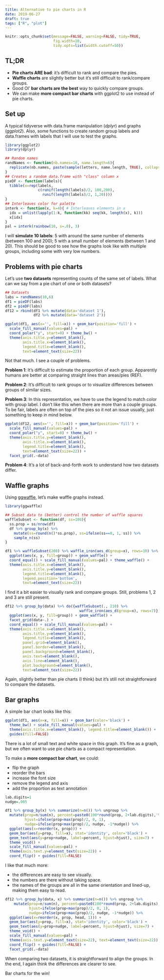 ```yaml
---
title: Alternative to pie charts in R
date: 2019-06-27
draft: true
tags: ["R", "plot"]
---
```


```r
knitr::opts_chunk$set(message=FALSE, warning=FALSE, tidy=TRUE,
                      fig.width=10,
                      tidy.opts=list(width.cutoff=50))
```

## TL;DR

- **Pie charts ARE bad**: it's difficult to rank and compare the pies.
- **Waffle charts** are slightly better but it's still difficult to rank/compare groups.
- Good Ol' **bar charts are the best** way to quickly compare groups.
- We can make **more compact bar charts** with ggplot2 to use instead of pie charts.

## Set up

A typical tidyverse with data.frame manipulation (*dplyr*) and graphs (*ggplot2*).
Also, some functions to create random group labels and data.frames with labels that I will use to test the graphs.

```r
library(ggplot2)
library(dplyr)

## Random names
randNames <- function(nb.names=10, name.length=6){
  replicate(nb.names, paste(sample(letters, name.length, TRUE), collapse=''))
}
## Creates a random data.frame with "class" column x
pieDF <- function(labels){
  tibble(x=rep(labels,
               c(runif(length(labels)/2, 100,200),
                 runif(length(labels)/2, 1,20))))
}
## Interleaves color for palette
interk <- function(x, k=4){ # Interleaves elements in x
  idx = unlist(lapply(1:k, function(kk) seq(kk, length(x), k)))
  x[idx]
}
pal = interk(rainbow(10, s=.8), 3)
```

I will **simulate 10 labels**: 5 with around the same number of elements (between 100 and 200); 5 with a small number of elements (between 1 and 20). 
This should be good to see how the graphs look like with multiple groups, including some with very low numbers.


## Problems with pie charts

Let's use **two datasets** representing counts of the same set of labels.
What can we say from a pie chart of one or both datasets?

```r
## Datasets
labs = randNames(10,6)
df1 = pieDF(labs)
df2 = pieDF(labs)
df12 = rbind(df1 %>% mutate(data='dataset 1'),
             df2 %>% mutate(data='dataset 2'))

ggplot(df1, aes(x='', fill=x)) + geom_bar(position='fill') +
  scale_fill_manual(values=pal) +
  coord_polar("y", start=0) + theme_bw() +
  theme(axis.title.y=element_blank(),
        axis.title.x=element_blank(),
        legend.title=element_blank(),
        text=element_text(size=22))
```

Not that much. 
I see a couple of problems.

**Problem 1**: It's difficult to estimate the proportion of each group. 
Apparently humans are better at comparing straight lines than areas/pies (REF).

**Problem 2**: It's difficult to rank groups or to visualize differences between groups of similar sizes.

**Problem 3**: In this representation, we have to use the legend to match color with group label.
I don't like this when there are more than a couple groups.
To be fair, labels are often on top of the pies so it not an issue usually, just something to keep in mind below.

```r
ggplot(df12, aes(x='', fill=x)) + geom_bar(position='fill') +
  scale_fill_manual(values=pal) + 
  coord_polar("y", start=0) + theme_bw() +
  theme(axis.title.y=element_blank(),
        axis.title.x=element_blank(),
        legend.title=element_blank(),
        text=element_text(size=22)) +
  facet_grid(.~data) 
```

**Problem 4**: It's a lot of back-and-forth work to understand how two datasets differ.


## Waffle graphs

Using [ggwaffle](https://github.com/liamgilbey/ggwaffle), let's make waffle graphs instead.

```r
library(ggwaffle)

## Subset data to (better) control the number of waffle squares
waffleSubset <- function(df, ss=100){
  ss.prop = ss/nrow(df)
  df %>% group_by(x) %>%
    mutate(ss=round(n()*ss.prop), ss=ifelse(ss==0, 1, ss)) %>%
    sample_n(ss)
}

df1 %>% waffleSubset(200) %>% waffle_iron(aes_d(group=x), rows=10) %>%
  ggplot(aes(x, y, fill=group)) + geom_waffle() +
  coord_equal() + scale_fill_manual(values=pal) + theme_waffle() +
  theme(axis.title.x=element_blank(),
        axis.title.y=element_blank(),
        legend.title=element_blank(),
        legend.position='bottom',
        text=element_text(size=22))
```

I find it a bit easier to visually rank and compare groups.
Still, problems 1, 2 and 3 are still present.

```r
df12 %>% group_by(data) %>% do({waffleSubset(., 210) %>%
                                  waffle_iron(aes_d(group=x), rows=7)}) %>% 
  ggplot(aes(x, y, fill=group)) + geom_waffle() +
  facet_grid(data~.) + 
  coord_equal() + scale_fill_manual(values=pal) + 
  theme(axis.title.x=element_blank(),
        axis.title.y=element_blank(),
        legend.title=element_blank(),
        panel.grid=element_blank(),
        panel.border=element_blank(),
        panel.background=element_blank(),
        axis.text=element_blank(),
        axis.line=element_blank(),
        plot.background=element_blank(),
        text=element_text(size=22))
```

Again, slightly better than pie charts (I think) but it's still not straightforward to compare the datasets.

## Bar graphs

A simple bar chart looks like this:

```r
ggplot(df1, aes(x=x, fill=x)) + geom_bar(color='black') +
  theme_bw() + scale_fill_manual(values=pal) +
  theme(axis.title.x=element_blank(), legend.title=element_blank()) +
  guides(fill=FALSE)
```

There is a lot of small text and white space in this graph.
It's fine as a graph, but we often want to use pie charts as a compact representation.

To make a **more compact bar chart**, we could:

- flip the graph
- reorder the bars
- increase the font size
- remove the legend and axis
- add the proportion as text annotation

```r
lab.digits=1
nudge=.005

df1 %>% group_by(x) %>% summarize(n=n()) %>% ungroup %>%
  mutate(prop=n/sum(n), percent=paste0(100*round(prop, 2+lab.digits),'%'),
         hjust=ifelse(prop<max(prop)/2, 0, 1),
         nudge=ifelse(prop<max(prop)/2, nudge, -1*nudge)) %>% 
  ggplot(aes(x=reorder(x, prop))) +
  geom_bar(aes(y=prop, fill=x), stat='identity', color='black') +
  geom_text(aes(y=prop+nudge, label=percent, hjust=hjust), size=7) + 
  theme_void() +
  scale_fill_manual(values=pal) +
  theme(axis.text.y=element_text(size=22)) + 
  coord_flip() + guides(fill=FALSE)
```

I like that much more: 

- the differences are easy to see visually.
- the numbers are there without taking space.
- the names of the groups are all in the same orientation and lined-up, making them easy to read.

```r
df12 %>% group_by(data, x) %>% summarize(n=n()) %>% ungroup %>%
    mutate(prop=n/sum(n), percent=paste0(100*round(prop, 2+lab.digits),'%'),
           hjust=ifelse(prop<max(prop)/2, 0, 1),
           nudge=ifelse(prop<max(prop)/2, nudge, -1*nudge)) %>% 
  ggplot(aes(x=reorder(x, prop, head, 1))) +
  geom_bar(aes(y=prop, fill=x), stat='identity', color='black') +
  geom_text(aes(y=prop+nudge, label=percent, hjust=hjust), size=7) + 
  theme_void() +
  scale_fill_manual(values=pal) +
  theme(axis.text.y=element_text(size=22), text=element_text(size=22)) + 
  coord_flip() + guides(fill=FALSE) +
  facet_grid(.~data)
```

When comparing two datasets, it is straightforward to align the groups.
In the end, I again think the differences are clearer to see.

Bar charts for the win!
